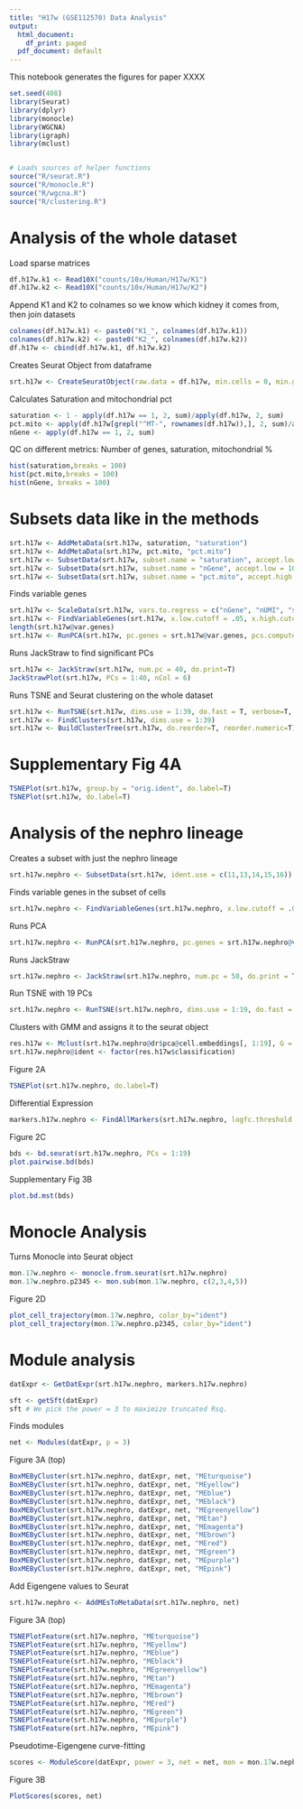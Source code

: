 ```yaml
---
title: "H17w (GSE112570) Data Analysis"
output:
  html_document:
    df_print: paged
  pdf_document: default
---
```


This notebook generates the figures for paper XXXX

```r
set.seed(408)
library(Seurat)
library(dplyr)
library(monocle)
library(WGCNA)
library(igraph)
library(mclust)


# Loads sources of helper functions
source("R/seurat.R")
source("R/monocle.R")
source("R/wgcna.R")
source("R/clustering.R")

```

# Analysis of the whole dataset

 Load sparse matrices 
```r
df.h17w.k1 <- Read10X("counts/10x/Human/H17w/K1")
df.h17w.k2 <- Read10X("counts/10x/Human/H17w/K2")
```

 Append K1 and K2 to colnames so we know which kidney it comes from, then join datasets
```r
colnames(df.h17w.k1) <- paste0("K1_", colnames(df.h17w.k1))
colnames(df.h17w.k2) <- paste0("K2_", colnames(df.h17w.k2))
df.h17w <- cbind(df.h17w.k1, df.h17w.k2)
```

 Creates Seurat Object from dataframe
```r
srt.h17w <- CreateSeuratObject(raw.data = df.h17w, min.cells = 0, min.genes = 0, scale.factor = 1e4, do.center=F, project = "H17w", normalization.method = "LogNormalize")
```

 Calculates Saturation and mitochondrial pct
```r
saturation <- 1 - apply(df.h17w == 1, 2, sum)/apply(df.h17w, 2, sum)
pct.mito <- apply(df.h17w[grepl("^MT-", rownames(df.h17w)),], 2, sum)/apply(df.h17w, 2, sum)
nGene <- apply(df.h17w == 1, 2, sum)
```

 QC on different metrics: Number of genes, saturation, mitochondrial %
```r
hist(saturation,breaks = 100)
hist(pct.mito,breaks = 100)
hist(nGene, breaks = 100)
```

# Subsets data like in the methods
```r
srt.h17w <- AddMetaData(srt.h17w, saturation, "saturation")
srt.h17w <- AddMetaData(srt.h17w, pct.mito, "pct.mito")
srt.h17w <- SubsetData(srt.h17w, subset.name = "saturation", accept.low = .7)
srt.h17w <- SubsetData(srt.h17w, subset.name = "nGene", accept.low = 1000)
srt.h17w <- SubsetData(srt.h17w, subset.name = "pct.mito", accept.high = .05)
```

 Finds variable genes
```r
srt.h17w <- ScaleData(srt.h17w, vars.to.regress = c("nGene", "nUMI", "saturation", "orig.ident"))
srt.h17w <- FindVariableGenes(srt.h17w, x.low.cutoff = .05, x.high.cutoff = Inf, y.cutoff = .5, y.high.cutoff = Inf)
length(srt.h17w@var.genes)
srt.h17w <- RunPCA(srt.h17w, pc.genes = srt.h17w@var.genes, pcs.compute = 40)
```

 Runs JackStraw to find significant PCs
```r
srt.h17w <- JackStraw(srt.h17w, num.pc = 40, do.print=T)
JackStrawPlot(srt.h17w, PCs = 1:40, nCol = 6)
```

 Runs TSNE and Seurat clustering on the whole dataset
```r
srt.h17w <- RunTSNE(srt.h17w, dims.use = 1:39, do.fast = T, verbose=T, perplexity = 2000)
srt.h17w <- FindClusters(srt.h17w, dims.use = 1:39)
srt.h17w <- BuildClusterTree(srt.h17w, do.reorder=T, reorder.numeric=T)
```

# Supplementary Fig 4A
```r
TSNEPlot(srt.h17w, group.by = "orig.ident", do.label=T)
TSNEPlot(srt.h17w, do.label=T)
```

# Analysis of the nephro lineage

 Creates a subset with just the nephro lineage
```r
srt.h17w.nephro <- SubsetData(srt.h17w, ident.use = c(11,13,14,15,16))
```

 Finds variable genes in the subset of cells
```r
srt.h17w.nephro <- FindVariableGenes(srt.h17w.nephro, x.low.cutoff = .05, x.high.cutoff = Inf, y.cutoff = 1, y.high.cutoff = Inf)
```

 Runs PCA
```r
srt.h17w.nephro <- RunPCA(srt.h17w.nephro, pc.genes = srt.h17w.nephro@var.genes, pcs.compute = 50)
```

 Runs JackStraw
```r
srt.h17w.nephro <- JackStraw(srt.h17w.nephro, num.pc = 50, do.print = T) # 19 PCs with p < .05
```

 Run TSNE with 19 PCs
```r
srt.h17w.nephro <- RunTSNE(srt.h17w.nephro, dims.use = 1:19, do.fast = T)
```

 Clusters with GMM and assigns it to the seurat object
```r
res.h17w <- Mclust(srt.h17w.nephro@dr$pca@cell.embeddings[, 1:19], G = 1:50)
srt.h17w.nephro@ident <- factor(res.h17w$classification)
```

 Figure 2A
```r
TSNEPlot(srt.h17w.nephro, do.label=T)
```

 Differential Expression
```r
markers.h17w.nephro <- FindAllMarkers(srt.h17w.nephro, logfc.threshold = 0, min.pct = 0, only.pos = T)
```

 Figure 2C
```r
bds <- bd.seurat(srt.h17w.nephro, PCs = 1:19)
plot.pairwise.bd(bds)
```

 Supplementary Fig 3B
```r
plot.bd.mst(bds)
```

# Monocle Analysis
 Turns Monocle into Seurat object
```r
mon.17w.nephro <- monocle.from.seurat(srt.h17w.nephro)
mon.17w.nephro.p2345 <- mon.sub(mon.17w.nephro, c(2,3,4,5))
```

 Figure 2D
```r
plot_cell_trajectory(mon.17w.nephro, color_by="ident")
plot_cell_trajectory(mon.17w.nephro.p2345, color_by="ident")
```

# Module analysis

```r
datExpr <- GetDatExpr(srt.h17w.nephro, markers.h17w.nephro)
```

```r
sft <- getSft(datExpr)
sft # We pick the power = 3 to maximize truncated Rsq. 
```

 Finds modules 
```r
net <- Modules(datExpr, p = 3)
```

 Figure 3A (top)
```r
BoxMEByCluster(srt.h17w.nephro, datExpr, net, "MEturquoise")
BoxMEByCluster(srt.h17w.nephro, datExpr, net, "MEyellow")
BoxMEByCluster(srt.h17w.nephro, datExpr, net, "MEblue")
BoxMEByCluster(srt.h17w.nephro, datExpr, net, "MEblack")
BoxMEByCluster(srt.h17w.nephro, datExpr, net, "MEgreenyellow")
BoxMEByCluster(srt.h17w.nephro, datExpr, net, "MEtan")
BoxMEByCluster(srt.h17w.nephro, datExpr, net, "MEmagenta")
BoxMEByCluster(srt.h17w.nephro, datExpr, net, "MEbrown")
BoxMEByCluster(srt.h17w.nephro, datExpr, net, "MEred")
BoxMEByCluster(srt.h17w.nephro, datExpr, net, "MEgreen")
BoxMEByCluster(srt.h17w.nephro, datExpr, net, "MEpurple")
BoxMEByCluster(srt.h17w.nephro, datExpr, net, "MEpink")
```

 Add Eigengene values to Seurat
```r
srt.h17w.nephro <- AddMEsToMetaData(srt.h17w.nephro, net)
```

 Figure 3A (top)
```r
TSNEPlotFeature(srt.h17w.nephro, "MEturquoise")
TSNEPlotFeature(srt.h17w.nephro, "MEyellow")
TSNEPlotFeature(srt.h17w.nephro, "MEblue")
TSNEPlotFeature(srt.h17w.nephro, "MEblack")
TSNEPlotFeature(srt.h17w.nephro, "MEgreenyellow")
TSNEPlotFeature(srt.h17w.nephro, "MEtan")
TSNEPlotFeature(srt.h17w.nephro, "MEmagenta")
TSNEPlotFeature(srt.h17w.nephro, "MEbrown")
TSNEPlotFeature(srt.h17w.nephro, "MEred")
TSNEPlotFeature(srt.h17w.nephro, "MEgreen")
TSNEPlotFeature(srt.h17w.nephro, "MEpurple")
TSNEPlotFeature(srt.h17w.nephro, "MEpink")
```

 Pseudotime-Eigengene curve-fitting
```r
scores <- ModuleScore(datExpr, power = 3, net = net, mon = mon.17w.nephro.p2345)
```

 Figure 3B
```r
PlotScores(scores, net)
```


